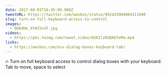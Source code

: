 ```yaml
---
date: 2017-08-01T16:45:09.000Z
tweetURL: https://twitter.com/wesbos/status/892425984804311040
slug: turn-on-full-keyboard-access-to-control
images:
  - DGKdHe_XYAIVv1F.jpg
videos:
  - https://pbs.twimg.com/tweet_video/DGKIlzDUQAE5eRm.mp4
links:
  - https://wesbos.com/osx-dialog-boxes-keyboard-tab/
---
```

🔥 Turn on full keyboard access to control dialog boxes with your keyboard. Tab to move, space to select

